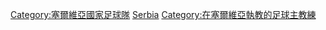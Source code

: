 [[Category:塞爾維亞國家足球隊‎|Category:塞爾維亞國家足球隊‎]]
[[Category:國家足球隊主教練|Serbia]]
[[Category:在塞爾維亞執教的足球主教練|Category:在塞爾維亞執教的足球主教練]]